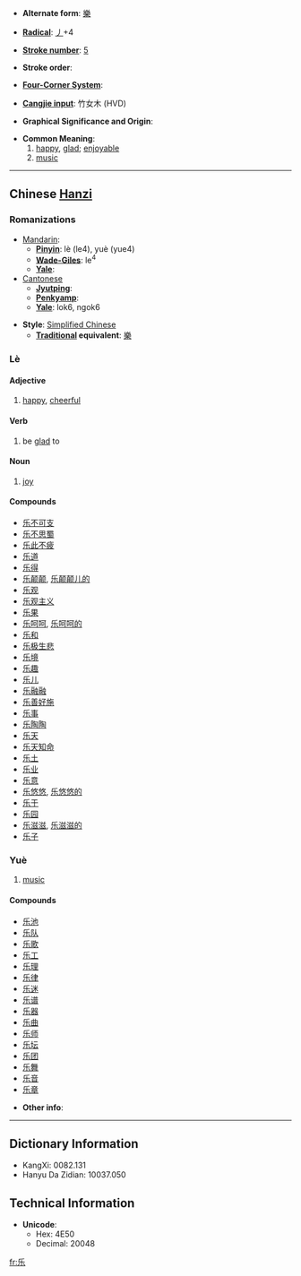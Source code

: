 * '''Alternate form''': [[樂]]

* '''[[Wiktionary:Chinese radical index| Radical]]''': [[Wiktionary:Chinese radical index 丿|丿]]+4

* '''[[Wiktionary:Chinese total strokes index|Stroke number]]''': [[Wiktionary:Chinese total strokes index 5|5]]

* '''Stroke order''': 

* '''[[Wiktionary:Chinese four corner index|Four-Corner System]]''': 

* '''[[Wiktionary:Chinese Cangjie index|Cangjie input]]''': 竹女木 (HVD)

* '''Graphical Significance and Origin''': 

* '''Common Meaning''':
*# [[happy]], [[glad]]; [[enjoyable]]
*# [[music]]

----

== Chinese [[Hanzi]] ==

===Romanizations===
* [[Mandarin]]:
** '''[[Pinyin]]''': lè (le4), yuè (yue4)
** '''[[Wade-Giles]]''': le<sup>4</sup>
** '''[[Yale]]''': 
*[[Cantonese]]
**'''[[Jyutping]]''':
**'''[[Penkyamp]]''': 
**'''[[Yale]]''': lok6, ngok6

* '''Style''': [[Simplified Chinese]] 
** '''[[Traditional Chinese|Traditional]] equivalent''': [[樂]]

===Lè===
====Adjective====
#[[happy]], [[cheerful]]
====Verb====
#be [[glad]] to

====Noun====
# [[joy]]

====Compounds====
*[[乐不可支]]
*[[乐不思蜀]]
*[[乐此不疲]]
*[[乐道]]
*[[乐得]]
*[[乐颠颠]], [[乐颠颠儿的]]
*[[乐观]]
*[[乐观主义]]
*[[乐果]]
*[[乐呵呵]], [[乐呵呵的]]
*[[乐和]]
*[[乐极生悲]]
*[[乐境]]
*[[乐趣]]
*[[乐儿]]
*[[乐融融]]
*[[乐善好施]]
*[[乐事]]
*[[乐陶陶]]
*[[乐天]]
*[[乐天知命]]
*[[乐土]]
*[[乐业]]
*[[乐意]]
*[[乐悠悠]], [[乐悠悠的]]
*[[乐于]]
*[[乐园]]
*[[乐滋滋]], [[乐滋滋的]]
*[[乐子]]

===Yuè===
#[[music]]

====Compounds====
*[[乐池]]
*[[乐队]]
*[[乐歌]]
*[[乐工]]
*[[乐理]]
*[[乐律]]
*[[乐迷]]
*[[乐谱]]
*[[乐器]]
*[[乐曲]]
*[[乐师]]
*[[乐坛]]
*[[乐团]]
*[[乐舞]]
*[[乐音]]
*[[乐章]]

* '''Other info''': 

----

== Dictionary Information ==

* KangXi: 0082.131
* Hanyu Da Zidian: 10037.050

== Technical Information ==

* '''Unicode''':
** Hex: 4E50
** Decimal: 20048

[[fr:乐]]